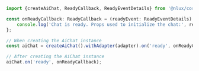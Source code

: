 ```typescript
import {createAiChat, ReadyCallback, ReadyEventDetails} from '@nlux/core';

const onReadyCallback: ReadyCallback = (readyEvent: ReadyEventDetails) => {
    console.log('Chat is ready. Props used to initialize the chat:', readyEvent.aiChatProps);
};
```
```typescript
// When creating the AiChat instance
const aiChat = createAiChat().withAdapter(adapter).on('ready', onReadyCallback);

// After creating the AiChat instance
aiChat.on('ready', onReadyCallback);
```
